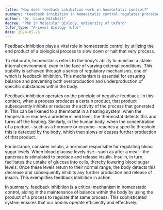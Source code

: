 ```yaml
---
title: "How does feedback inhibition work in homeostatic control?"
summary: "Feedback inhibition in homeostatic control regulates processes by utilizing the end product to slow down or halt the process, maintaining balance and preventing overproduction."
author: "Dr. Laura Mitchell"
degree: "PhD in Molecular Biology, University of Oxford"
tutor_type: "A-Level Biology Tutor"
date: 2024-05-26
---
```


Feedback inhibition plays a vital role in homeostatic control by utilizing the end product of a biological process to slow down or halt that very process.

To elaborate, homeostasis refers to the body's ability to maintain a stable internal environment, even in the face of varying external conditions. This stability is achieved through a series of regulatory mechanisms, one of which is feedback inhibition. This mechanism is essential for ensuring balance and preventing both overproduction and underproduction of specific substances within the body.

Feedback inhibition operates on the principle of negative feedback. In this context, when a process produces a certain product, that product subsequently inhibits or reduces the activity of the process that generated it. This can be likened to a thermostat in a heating system: when the temperature reaches a predetermined level, the thermostat detects this and turns off the heating. Similarly, in the human body, when the concentration of a product—such as a hormone or enzyme—reaches a specific threshold, this is detected by the body, which then slows or ceases further production of that product.

For instance, consider insulin, a hormone responsible for regulating blood sugar levels. When blood glucose levels rise—such as after a meal—the pancreas is stimulated to produce and release insulin. Insulin, in turn, facilitates the uptake of glucose into cells, thereby lowering blood sugar levels. Once these levels return to their normal range, the body detects this decrease and subsequently inhibits any further production and release of insulin. This exemplifies feedback inhibition in action.

In summary, feedback inhibition is a critical mechanism in homeostatic control, aiding in the maintenance of balance within the body by using the product of a process to regulate that same process. This sophisticated system ensures that our bodies operate efficiently and effectively.
    